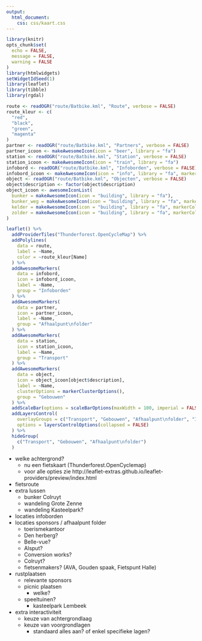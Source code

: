 ```yaml
---
output: 
  html_document:
    css: css/kaart.css
---
```



```r
library(knitr)
opts_chunk$set(
  echo = FALSE,
  message = FALSE,
  warning = FALSE
)
library(htmlwidgets)
setWidgetIdSeed(1)
library(leaflet)
library(tibble)
library(rgdal)
```

```r
route <- readOGR("route/Batbike.kml", "Route", verbose = FALSE)
route_kleur <- c(
  "red",
  "black", 
  "green", 
  "magenta"
)
partner <- readOGR("route/Batbike.kml", "Partners", verbose = FALSE)
partner_icoon <- makeAwesomeIcon(icon = "beer", library = "fa")
station <- readOGR("route/Batbike.kml", "Station", verbose = FALSE)
station_icoon <- makeAwesomeIcon(icon = "train", library = "fa")
infobord <- readOGR("route/Batbike.kml", "Infoborden", verbose = FALSE)
infobord_icoon <- makeAwesomeIcon(icon = "info", library = "fa", markerColor = "red")
object <- readOGR("route/Batbike.kml", "Objecten", verbose = FALSE)
object$description <- factor(object$description)
object_icoon <- awesomeIconList(
  bunker = makeAwesomeIcon(icon = "building", library = "fa"),
  bunker_weg = makeAwesomeIcon(icon = "building", library = "fa", markerColor = "red"),
  kelder = makeAwesomeIcon(icon = "building", library = "fa", markerColor = "green"),
  zolder = makeAwesomeIcon(icon = "building", library = "fa", markerColor = "pink")
)
```

```r
leaflet() %>%
  addProviderTiles("Thunderforest.OpenCycleMap") %>%
  addPolylines(
    data = route, 
    label = ~Name,
    color = ~route_kleur[Name]
  ) %>%
  addAwesomeMarkers(
    data = infobord, 
    icon = infobord_icoon, 
    label = ~Name,
    group = "Infoborden"
  ) %>%
  addAwesomeMarkers(
    data = partner, 
    icon = partner_icoon, 
    label = ~Name,
    group = "Afhaalpunt\nfolder"
  ) %>%
  addAwesomeMarkers(
    data = station, 
    icon = station_icoon,
    label = ~Name,
    group = "Transport"
  ) %>%
  addAwesomeMarkers(
    data = object, 
    icon = object_icoon[object$description],
    label = ~Name,
    clusterOptions = markerClusterOptions(),
    group = "Gebouwen"
  ) %>%
  addScaleBar(options = scaleBarOptions(maxWidth = 100, imperial = FALSE)) %>%
  addLayersControl(
    overlayGroups = c("Transport", "Gebouwen", "Afhaalpunt\nfolder", "Infoborden"),
    options = layersControlOptions(collapsed = FALSE)
  ) %>%
  hideGroup(
    c("Transport", "Gebouwen", "Afhaalpunt\nfolder")
  )
```

- welke achtergrond?
    - nu een fietskaart (Thunderforest.OpenCyclemap)
    - voor alle opties zie http://leaflet-extras.github.io/leaflet-providers/preview/index.html
- fietsroute
- extra lussen
    - bunker Colruyt
    - wandeling Grote Zenne
    - wandeling Kasteelpark?
- locaties infoborden
- locaties sponsors / afhaalpunt folder
    - toerismekantoor
    - Den herberg?
    - Belle-vue?
    - Alsput?
    - Conversion works?
    - Colruyt?
    - fietsenmakers? (AVA, Gouden spaak, Fietspunt Halle)
- rustplaatsen
    - relevante sponsors
    - picnic plaatsen
        - welke?
    - speeltuinen? 
        - kasteelpark Lembeek
- extra interactiviteit
    - keuze van achtergrondlaag
    - keuze van voorgrondlagen
        - standaard alles aan? of enkel specifieke lagen?
